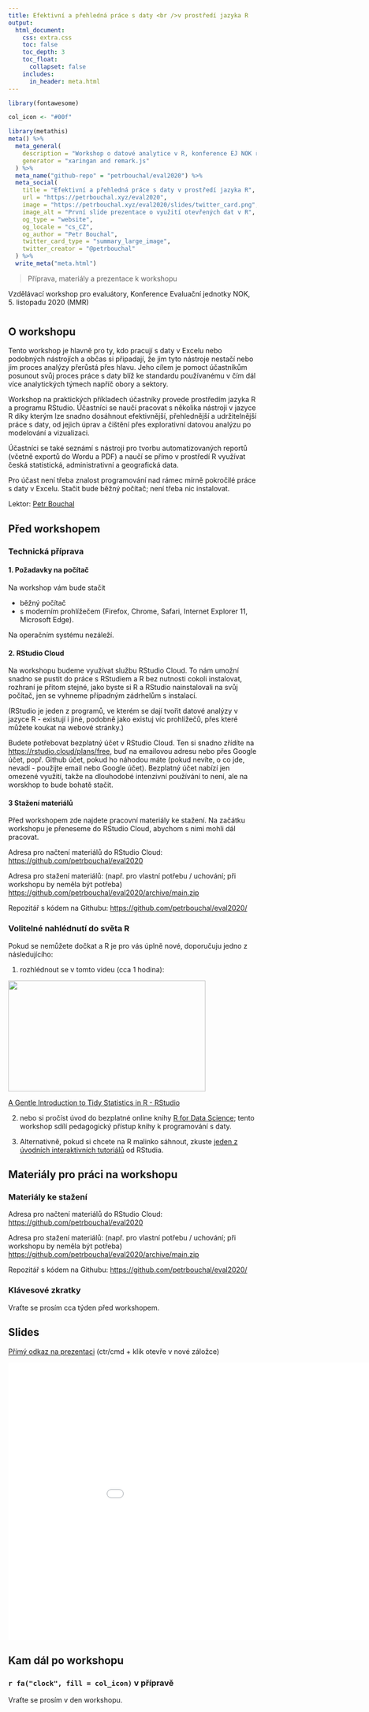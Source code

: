 ```yaml
---
title: Efektivní a přehledná práce s daty <br />v prostředí jazyka R
output:
  html_document:
    css: extra.css
    toc: false
    toc_depth: 3
    toc_float:
      collapset: false
    includes:
      in_header: meta.html
---
```


```r
library(fontawesome)

col_icon <- "#00f"
```


```r
library(metathis)
meta() %>%
  meta_general(
    description = "Workshop o datové analytice v R, konference EJ NOK říjen 2020",
    generator = "xaringan and remark.js"
  ) %>% 
  meta_name("github-repo" = "petrbouchal/eval2020") %>% 
  meta_social(
    title = "Efektivní a přehledná práce s daty v prostředí jazyka R",
    url = "https://petrbouchal.xyz/eval2020",
    image = "https://petrbouchal.xyz/eval2020/slides/twitter_card.png",
    image_alt = "První slide prezentace o využití otevřených dat v R",
    og_type = "website",
    og_locale = "cs_CZ",
    og_author = "Petr Bouchal",
    twitter_card_type = "summary_large_image",
    twitter_creator = "@petrbouchal"
  ) %>% 
  write_meta("meta.html")
```


> Příprava, materiály a prezentace k workshopu

Vzdělávací workshop pro evaluátory, Konference Evaluační jednotky NOK, 5. listopadu 2020 (MMR)

# {.tabset}

## O workshopu

Tento workshop je hlavně pro ty, kdo pracují s daty v Excelu nebo podobných nástrojích a občas si připadají, že jim tyto nástroje nestačí nebo jim proces analýzy přerůstá přes hlavu. Jeho cílem je pomoct účastníkům posunout svůj proces práce s daty blíž ke standardu používanému v čím dál více analytických týmech napříč obory a sektory. 

Workshop na praktických příkladech účastníky provede prostředím jazyka R a programu RStudio. Účastníci se naučí pracovat s několika nástroji v jazyce R  díky kterým lze snadno dosáhnout efektivnější, přehlednější a udržitelnější práce s daty, od jejich úprav a čištění přes explorativní datovou analýzu po modelování a vizualizaci. 

Účastníci se také seznámí s nástroji pro tvorbu automatizovaných reportů (včetně exportů do Wordu a PDF) a naučí se přímo v prostředí R využívat česká statistická, administrativní a geografická data. 

Pro účast není třeba znalost programování nad rámec mírně pokročilé práce s daty v Excelu. Stačit bude běžný počítač; není třeba nic instalovat. 

Lektor: [Petr Bouchal](https://petrbouchal.github.io)

## Před workshopem

### Technická příprava

#### 1. Požadavky na počítač

Na workshop vám bude stačit 

- běžný počítač 
- s moderním prohlížečem (Firefox, Chrome, Safari, Internet Explorer 11, Microsoft Edge). 

Na operačním systému nezáleží.

#### 2. RStudio Cloud

Na workshopu budeme využívat službu RStudio Cloud. To nám umožní snadno se pustit do práce s RStudiem a R bez nutnosti cokoli instalovat, rozhraní je přitom stejné, jako byste si R a RStudio nainstalovali na svůj počítač, jen se vyhneme případným zádrhelům s instalací.

(RStudio je jeden z programů, ve kterém se dají tvořit datové analýzy v jazyce R - existují i jiné, podobně jako existuj víc prohlížečů, přes které můžete koukat na webové stránky.)

Budete potřebovat bezplatný účet v RStudio Cloud. Ten si snadno zřídíte na <https://rstudio.cloud/plans/free>, buď na emailovou adresu nebo přes Google účet, popř. Github účet, pokud ho náhodou máte (pokud nevíte, o co jde, nevadí - použijte email nebo Google účet). Bezplatný účet nabízí jen omezené využití, takže na dlouhodobé intenzivní používání to není, ale na worskhop to bude bohatě stačit.

#### 3 Stažení materiálů

Před workshopem zde najdete pracovní materiály ke stažení. Na začátku workshopu je přeneseme do RStudio Cloud, abychom s nimi mohli dál pracovat.

Adresa pro načtení materiálů do RStudio Cloud: <https://github.com/petrbouchal/eval2020>

Adresa pro stažení materiálů: (např. pro vlastní potřebu / uchování; při workshopu by neměla být potřeba) <https://github.com/petrbouchal/eval2020/archive/main.zip>

Repozitář s kódem na Githubu: <https://github.com/petrbouchal/eval2020/>

### Volitelné nahlédnutí do světa R

Pokud se nemůžete dočkat a R je pro vás úplně nové, doporučuju jedno z následujícího: 

1) rozhlédnout se v tomto videu (cca 1 hodina):

<p><a href="https://rstudio.com/resources/webinars/a-gentle-introduction-to-tidy-statistics-in-r/?wvideo=hltkvqscdz"><img src="https://embedwistia-a.akamaihd.net/deliveries/4d5cca91aba7c7aad975ac5838c69217987a9e83.jpg?image_play_button_size=2x&amp;image_crop_resized=960x540&amp;image_play_button=1&amp;image_play_button_color=71a5d4e0" style="width: 400px; height: 225px;" width="400" height="225"></a></p><p><a href="https://rstudio.com/resources/webinars/a-gentle-introduction-to-tidy-statistics-in-r/?wvideo=hltkvqscdz">A Gentle Introduction to Tidy Statistics in R - RStudio</a></p>

2) nebo si pročíst úvod do bezplatné online knihy [R for Data Science](https://r4ds.had.co.nz/introduction.html); tento workshop sdílí pedagogický přístup knihy k programování s daty. 

3) Alternativně, pokud si chcete na R malinko sáhnout, zkuste [jeden z úvodních interaktivních tutoriálů](https://rstudio.cloud/learn/primers/1.2) od RStudia.


## Materiály pro práci na workshopu {#materialy .tabset .tabset-pills}

### Materiály ke stažení

Adresa pro načtení materiálů do RStudio Cloud: <https://github.com/petrbouchal/eval2020>

Adresa pro stažení materiálů: (např. pro vlastní potřebu / uchování; při workshopu by neměla být potřeba) <https://github.com/petrbouchal/eval2020/archive/main.zip>

Repozitář s kódem na Githubu: <https://github.com/petrbouchal/eval2020/>

### Klávesové zkratky

Vraťte se prosím cca týden před workshopem.

## Slides 

[Přímý odkaz na prezentaci](./slides/) (ctr/cmd + klik otevře v nové záložce)

<iframe src = "slides/index.html" width = 1000 height = 563 frameborder = "0"></iframe>

## Kam dál po workshopu

### `r fa("clock", fill = col_icon)` v přípravě

Vraťte se prosím v den workshopu.
